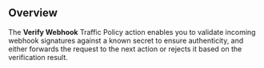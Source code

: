 ## Overview

The **Verify Webhook** Traffic Policy action enables you to validate incoming webhook signatures against a known secret to ensure authenticity, and either forwards the request to the next action or rejects it based on the verification result.
